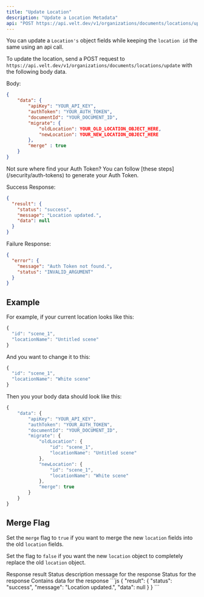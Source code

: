 ```yaml
---
title: "Update Location"
description: "Update a Location Metadata"
api: "POST https://api.velt.dev/v1/organizations/documents/locations/update"
---
```


You can update a `Location's` object fields while keeping the `location id` the same using an api call.

To update the location, send a POST request to `https://api.velt.dev/v1/organizations/documents/locations/update` with the following body data.

Body:

```JSON
{
    "data": {
        "apiKey": "YOUR_API_KEY",
        "authToken": "YOUR_AUTH_TOKEN",
        "documentId": "YOUR_DOCUMENT_ID",
        "migrate": {
            "oldLocation": YOUR_OLD_LOCATION_OBJECT_HERE,
            "newLocation": YOUR_NEW_LOCATION_OBJECT_HERE
        },
        "merge" : true
    }
}
```

<Info>
Not sure where find your Auth Token? You can follow [these steps](/security/auth-tokens) to generate your Auth Token.
</Info>

Success Response:

```JSON
{
  "result": {
    "status": "success",
    "message": "Location updated.",
    "data": null
  }
}
```


Failure Response:

```JSON
{
  "error": {
    "message": "Auth Token not found.",
    "status": "INVALID_ARGUMENT"
  }
}
```




## Example

For example, if your current location looks like this:

```jsx
{
  "id": "scene_1",
  "locationName": "Untitled scene"
}

```

And you want to change it to this:

```jsx
{
  "id": "scene_1",
  "locationName": "White scene"
}
```

Then you your body data should look like this:


```jsx
{
    "data": {
        "apiKey": "YOUR_API_KEY",
        "authToken": "YOUR_AUTH_TOKEN",
        "documentId": "YOUR_DOCUMENT_ID",
        "migrate": {
            "oldLocation": {
                "id": "scene_1",
                "locationName": "Untitled scene"
            },
            "newLocation": {
                "id": "scene_1",
                "locationName": "White scene"
            },
            "merge": true
        }
    }
}
```

## Merge Flag

Set the `merge` flag to `true` if you want to merge the new `location` fields into the old `location` fields. 

Set the flag to `false` if you want the new `location` object to completely replace the old `location` object.


<ResponseField name="result" type="object">
Response result
</ResponseField>

<Expandable title="result" defaultOpen={true}>


<ResponseField name="message" type="string">
Status description message for the response
</ResponseField>

<ResponseField name="status" type="string">
Status for the response
</ResponseField>


<ResponseField name="data" type="object">
Contains data for the response
</ResponseField>


</Expandable>




<ResponseExample>
```js
{
  "result": {
    "status": "success",
    "message": "Location updated.",
    "data": null
  }
}
```
</ResponseExample>